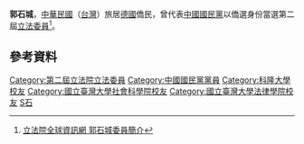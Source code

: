 {{about|一位政治人物|一位[[中國時報|中國時報]]記者|郭石城 (記者)}}

{{Infobox_officeholder
| name = 郭石城
| image name =
| width = 
| now = 中華民國（台灣）政治人士 
| period = 
| Sex = 男 
| Native place = 
| date of birth = 
| party = {{Kmt|19px}}
| place of birth = 
| educate = 
*台灣大學法律系畢業、政治學研究所碩士
*德國科隆大學哲學博士
| past = 
*國民黨海外工作會歐洲地區督導
*第二屆立法委員<br><span style="color: blue;">(1993年-1996年)</span>
}}
'''郭石城'''，[[中華民國|中華民國]]（[[台灣|台灣]]）旅居[[德國|德國]]僑民，曾代表[[中國國民黨|中國國民黨]]以僑選身份當選第二屆[[立法委員|立法委員]]<ref>[http://www.ly.gov.tw/ly/01_introduce/0103_leg/leg_main/leg_ver01_01.jsp?ItemNO=01030100&lgno=00072&stage=2 立法院全球資訊網 郭石城委員簡介]</ref>。

==參考資料==
{{reflist}}

{{DEFAULTSORT:Kuo}}
[[Category:第二屆立法院立法委員|Category:第二屆立法院立法委員]]
[[Category:中國國民黨黨員|Category:中國國民黨黨員]]
[[Category:科隆大學校友|Category:科隆大學校友]]
[[Category:國立臺灣大學社會科學院校友|Category:國立臺灣大學社會科學院校友]]
[[Category:國立臺灣大學法律學院校友|Category:國立臺灣大學法律學院校友]]
[[Category:郭姓|S石]]